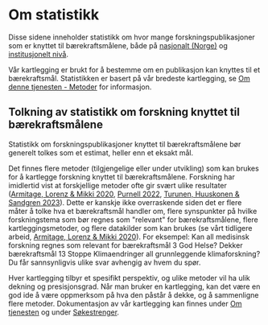 # Om statistikk

Disse sidene inneholder statistikk om hvor mange forskningspublikasjoner som er knyttet til bærekraftsmålene, 
både på [nasjonalt (Norge)](/statistikk/nasjonal-statistikk) og [institusjonelt nivå](/statistikk/aktorer-statistikk). 

Vår kartlegging er brukt for å bestemme om en publikasjon kan knyttes til et bærekraftsmål. 
Statistikken er basert på vår bredeste kartlegging, se [Om denne tjenesten - Metoder](/om/om-tjenesten#metoder-for-tilknytning-til-b%C3%A6rekraftsm%C3%A5lene) for informasjon.

## Tolkning av statistikk om forskning knyttet til bærekraftsmålene

Statistikk om forskningspublikasjoner knyttet til bærekraftsmålene bør generelt tolkes som et estimat, heller enn et eksakt mål. 

Det finnes flere metoder (tilgjengelige eller under utvikling) som kan brukes for å kartlegge forskning knyttet til bærekraftsmålene.
Forskning har imidlertid vist at forskjellige metoder ofte gir svært ulike resultater 
([Armitage, Lorenz & Mikki 2020](https://doi.org/10.1162/qss_a_00071), [Purnell 2022](https://doi.org/10.1162/qss_a_00215), [Turunen, Huuskonen & Sandgren 2023](https://doi.org/10.6084/m9.figshare.24278599.v1)). 
Dette er kanskje ikke overraskende siden det er flere måter å tolke hva et bærekraftsmål handler om, flere synspunkter på hvilke forskningstema som bør regnes som "relevant" for 
bærekraftsmålene, flere kartleggingsmetoder, og flere datakilder som kan brukes (se vårt tidligere arbeid, [Armitage, Lorenz & Mikki 2020](https://doi.org/10.1162/qss_a_00071)).
For eksempel: Kan all medisinsk forskning regnes som relevant for bærekraftsmål 3 God Helse? Dekker bærekraftsmål 13 Stoppe Klimaendringer all grunnleggende klimaforskning?
Du får sannsynligvis ulike svar avhengig av hvem du spør.

Hver kartlegging tilbyr et spesifikt perspektiv, og ulike metoder vil ha ulik dekning og presisjonsgrad.
Når man bruker en kartlegging, kan det være en god ide å være oppmerksom på hva den påstår å dekke, og å sammenligne flere metoder. 
Dokumentasjon av vår kartlegging kan finnes under [Om tjenesten](/om/om-tjenesten#metoder-for-tilknytning-til-b%C3%A6rekraftsm%C3%A5lene) 
og under [Søkestrenger](/sokestreng/introduksjon).
